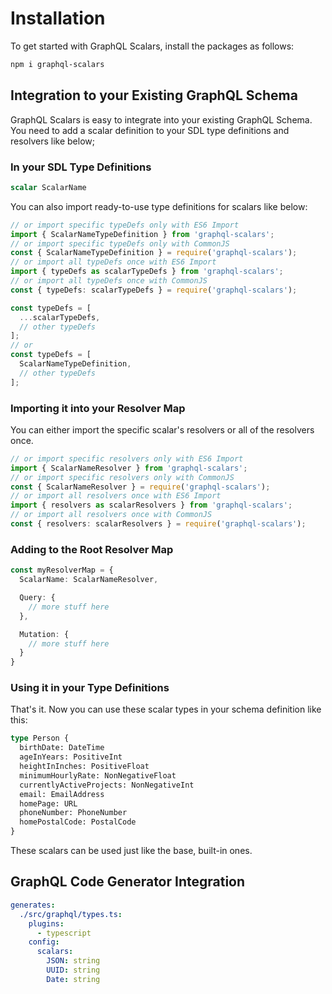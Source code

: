 # Installation

To get started with GraphQL Scalars, install the packages as follows:

```sh npm2yarn
npm i graphql-scalars
```

## Integration to your Existing GraphQL Schema

GraphQL Scalars is easy to integrate into your existing GraphQL Schema. You need to add a scalar
definition to your SDL type definitions and resolvers like below;

### In your SDL Type Definitions

```graphql filename="schema.graphql"
scalar ScalarName
```

You can also import ready-to-use type definitions for scalars like below:

```ts
// or import specific typeDefs only with ES6 Import
import { ScalarNameTypeDefinition } from 'graphql-scalars';
// or import specific typeDefs only with CommonJS
const { ScalarNameTypeDefinition } = require('graphql-scalars');
// or import all typeDefs once with ES6 Import
import { typeDefs as scalarTypeDefs } from 'graphql-scalars';
// or import all typeDefs once with CommonJS
const { typeDefs: scalarTypeDefs } = require('graphql-scalars');

const typeDefs = [
  ...scalarTypeDefs,
  // other typeDefs
];
// or
const typeDefs = [
  ScalarNameTypeDefinition,
  // other typeDefs
];
```

### Importing it into your Resolver Map

You can either import the specific scalar's resolvers or all of the resolvers once.

```ts
// or import specific resolvers only with ES6 Import
import { ScalarNameResolver } from 'graphql-scalars';
// or import specific resolvers only with CommonJS
const { ScalarNameResolver } = require('graphql-scalars');
// or import all resolvers once with ES6 Import
import { resolvers as scalarResolvers } from 'graphql-scalars';
// or import all resolvers once with CommonJS
const { resolvers: scalarResolvers } = require('graphql-scalars');
```

### Adding to the Root Resolver Map

```ts
const myResolverMap = {
  ScalarName: ScalarNameResolver,

  Query: {
    // more stuff here
  },

  Mutation: {
    // more stuff here
  }
}
```

### Using it in your Type Definitions

That's it. Now you can use these scalar types in your schema definition like this:

```graphql filename="schema.graphql"
type Person {
  birthDate: DateTime
  ageInYears: PositiveInt
  heightInInches: PositiveFloat
  minimumHourlyRate: NonNegativeFloat
  currentlyActiveProjects: NonNegativeInt
  email: EmailAddress
  homePage: URL
  phoneNumber: PhoneNumber
  homePostalCode: PostalCode
}
```

These scalars can be used just like the base, built-in ones.

## GraphQL Code Generator Integration

```yaml filename="config.yml"
generates:
  ./src/graphql/types.ts:
    plugins:
      - typescript
    config:
      scalars:
        JSON: string
        UUID: string
        Date: string
```
